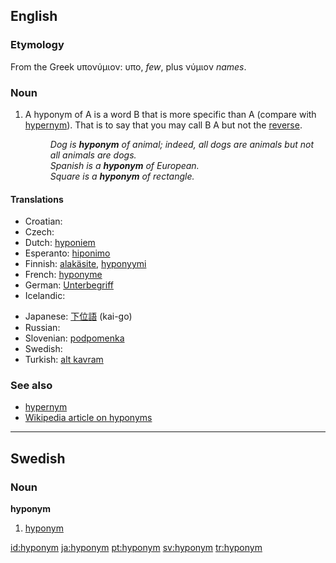==English==

===Etymology===
From the Greek υπονύμιον: υπο, ''few'', plus νύμιον ''names''.

===Noun===
{{en-noun}}

# A hyponym of A is a word B that is more specific than A (compare with [[hypernym]]).  That is to say that you may call B A but not the [[reverse]].
#: ''Dog is '''hyponym''' of animal; indeed, all dogs are animals but not all animals are dogs.''
#: ''Spanish is a '''hyponym''' of European.''
#: ''Square is a '''hyponym''' of rectangle.''

====Translations====
{{top}}
* Croatian: {{t-|hr|hiponim|m}}
* Czech: {{t+|cs|hyponymum|n}}
* Dutch: [[hyponiem]] {{n}}
* Esperanto: [[hiponimo]]
* Finnish: [[alakäsite]], [[hyponyymi]]
* French: [[hyponyme]] {{m}}
* German: [[Unterbegriff]]
* Icelandic: {{t+|is|undirheiti|n}}
{{mid}}
* Japanese: [[下位語]] (kai-go)
* Russian: {{t+|ru|гипоним|m|tr=gipónim|sc=Cyrl}}
* Slovenian: [[podpomenka]] {{f}}
* Swedish: {{t+|sv|hyponym|c}}
* Turkish: [[alt kavram]] {{m}}
{{bottom}}

===See also===
*[[hypernym]]
*[[w:hyponym|Wikipedia article on hyponyms]]

----

==Swedish==
===Noun===
{{sv-noun-reg-er}}
'''hyponym''' {{c}}

# [[#English|hyponym]]

[[id:hyponym]]
[[ja:hyponym]]
[[pt:hyponym]]
[[sv:hyponym]]
[[tr:hyponym]]